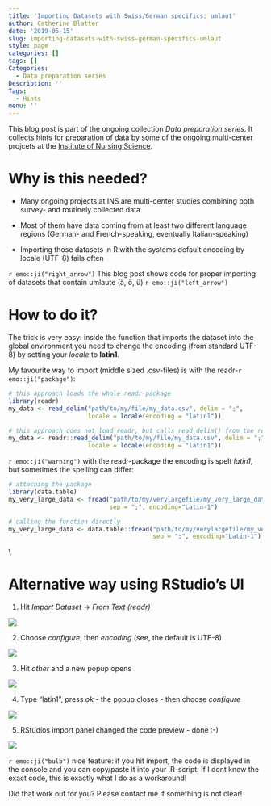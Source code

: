 ```yaml
---
title: 'Importing Datasets with Swiss/German specifics: umlaut'
author: Catherine Blatter
date: '2019-05-15'
slug: importing-datasets-with-swiss-german-specifics-umlaut
style: page
categories: []
tags: []
Categories:
  - Data preparation series
Description: ''
Tags:
  - Hints
menu: ''
---
```


This blog post is part of the ongoing collection *Data preparation series*. It collects
hints for preparation of data by some of the ongoing multi-center projcets at the [Institute of Nursing Science](https://nursing.unibas.ch).


# Why is this needed?

- Many ongoing projects at INS are multi-center studies combining both survey- 
and routinely collected data

- Most of them have data coming from at least two different language 
 regions (German- and French-speaking, eventually Italian-speaking)

- Importing those datasets in R with the systems default encoding by locale (UTF-8) fails often

`r emo::ji("right_arrow")` This blog post shows code for proper importing of datasets that contain umlaute (ä, ö, ü)  `r emo::ji("left_arrow")` 


# How to do it?

The trick is very easy: inside the function that imports the dataset into the global 
environment you need to change the encoding (from standard UTF-8) by setting your *locale* to **latin1**.

My favourite way to import (middle sized .csv-files) is with the readr-`r emo::ji("package")`:

```r

# this approach loads the whole readr-package
library(readr)
my_data <- read_delim("path/to/my/file/my_data.csv", delim = ";",
                      locale = locale(encoding = "latin1"))

# this approach does not load readr, but calls read_delim() from the readr-package
my_data <- readr::read_delim("path/to/my/file/my_data.csv", delim = ";",
                      locale = locale(encoding = "latin1"))

```


`r emo::ji("warning")` with the readr-package the encoding is spelt *latin1*, but sometimes the spelling can differ:

```r

# attaching the package
library(data.table)
my_very_large_data <- fread("path/to/my/verylargefile/my_very_large_data.csv", 
                            sep = ";", encoding="Latin-1")

# calling the function directly
my_very_large_data <- data.table::fread("path/to/my/verylargefile/my_very_large_data.csv", 
                                        sep = ";", encoding="Latin-1")

```

\\

# Alternative way using RStudio's UI

1. Hit *Import Dataset* -> *From Text (readr)*

![](/images/1.png)

2. Choose *configure*, then *encoding* (see, the default is UTF-8)

![](/images/2.png)

3. Hit *other* and a new popup opens

![](/images/3.png)

4. Type "latin1", press *ok* - the popup closes - then choose *configure*

![](/images/4.png)


5. RStudios import panel changed the code preview - done :-) 

![](/images/5.png)

`r emo::ji("bulb")` nice feature: if you hit import, the code is displayed 
in the console and you can copy/paste it into your .R-script. If I dont know the 
exact code, this is exactly what I do as a workaround!

Did that work out for you? Please contact me if something is not clear!

